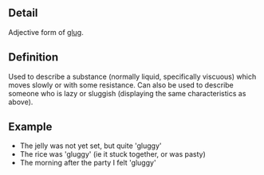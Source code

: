 ==Detail==
Adjective form of [[glug]].

==Definition==
Used to describe a substance (normally liquid, specifically viscuous) which moves slowly or with some resistance.
Can also be used to describe someone who is lazy or sluggish (displaying the same characteristics as above).

==Example==
* The jelly was not yet set, but quite 'gluggy'
* The rice was 'gluggy' (ie it stuck together, or was pasty)
* The morning after the party I felt 'gluggy'